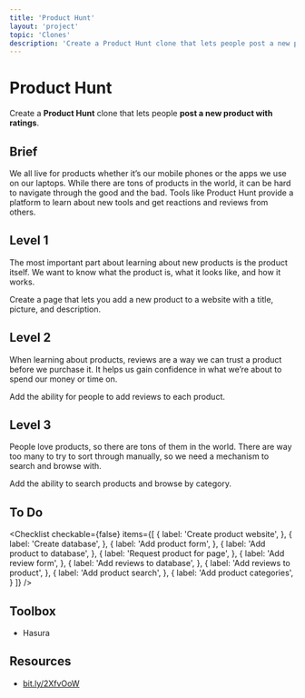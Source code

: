```yaml
---
title: 'Product Hunt'
layout: 'project'
topic: 'Clones'
description: 'Create a Product Hunt clone that lets people post a new product with ratings.'
---
```



<ProjectHeader>

# Product Hunt

Create a <strong className="color-blue">Product Hunt</strong> clone that lets people <strong className="color-purple">post a new product with ratings</strong>.

</ProjectHeader>

<ProjectContent>

## Brief

We all live for products whether it’s our mobile phones or the apps we use on our laptops. While there are tons of products in the world, it can be hard to navigate through the good and the bad. Tools like Product Hunt provide a platform to learn about new tools and get reactions and reviews from others.

## Level 1

The most important part about learning about new products is the product itself. We want to know what the product is, what it looks like, and how it works.

Create a page that lets you add a new product to a website with a title, picture,  and description.

<LoginRequired>

## Level 2

When learning about products, reviews are a way we can trust a product before we purchase it. It helps us gain confidence in what we’re about to spend our money or time on.

Add the ability for people to add reviews to each product.

## Level 3

People love products, so there are tons of them in the world. There are way too many to try to sort through manually, so we need a mechanism to search and browse with.

Add the ability to search products and browse by category.

</LoginRequired>

</ProjectContent>

<ProjectSidebar>

## To Do

<Checklist checkable={false} items={[
  {
    label: 'Create product website',
  },
  {
    label: 'Create database',
  },
  {
    label: 'Add product form',
  },
  {
    label: 'Add product to database',
  },
  {
    label: 'Request product for page',
  },
  {
    label: 'Add review form',
  },
  {
    label: 'Add reviews to database',
  },
  {
    label: 'Add reviews to product',
  },
  {
    label: 'Add product search',
  },
  {
    label: 'Add product categories',
  }
]} />

## Toolbox
- Hasura

## Resources
- [bit.ly/2XfvOoW](https://bit.ly/2XfvOoW)

</ProjectSidebar>